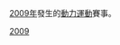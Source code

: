 [[2009年|2009年]]發生的[[動力運動|動力運動]]賽事。
{{year by category
|m=2
|c=0
|d=0
|y=9
|cat=動力運動
|sortkey=動力運動
|parent=依年份劃分的動力運動
|subcat=2009年體育
}}

{{Commons category|2009 in auto racing}}
[[Category:2000年代動力運動|2009]]